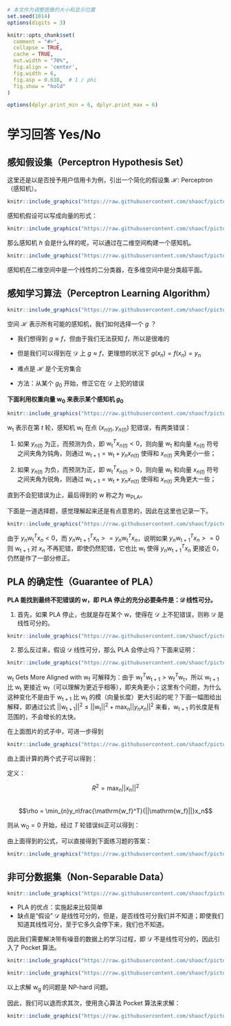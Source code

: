 ```r
# 本文件为调整图像的大小和显示位置
set.seed(1014)
options(digits = 3)

knitr::opts_chunk$set(
  comment = "#>",
  collapse = TRUE,
  cache = TRUE,
  out.width = "70%",
  fig.align = 'center',
  fig.width = 6,
  fig.asp = 0.618,  # 1 / phi
  fig.show = "hold"
)

options(dplyr.print_min = 6, dplyr.print_max = 6)
```
# 学习回答 Yes/No {#yes_or_no}

## 感知假设集（Perceptron Hypothesis Set）

这里还是以是否授予用户信用卡为例，引出一个简化的假设集 $\mathcal{H}$: Perceptron（感知机）。



```r
knitr::include_graphics("https://raw.githubusercontent.com/shaocf/picturebed/master/2019-11-17-lecture-2-learning-to-answer-yesno/perceptron.png")
```

感知机假设可以写成向量的形式：

```r
knitr::include_graphics("https://raw.githubusercontent.com/shaocf/picturebed/master/2019-11-17-lecture-2-learning-to-answer-yesno/perceptron_vector.png")
```

那么感知机 $h$ 会是什么样的呢，可以通过在二维空间构建一个感知机。

```r
knitr::include_graphics("https://raw.githubusercontent.com/shaocf/picturebed/master/2019-11-17-lecture-2-learning-to-answer-yesno/perceptron_r2.png")
```

感知机在二维空间中是一个线性的二分类器，在多维空间中是分类超平面。

## 感知学习算法（Perceptron Learning Algorithm）

```r
knitr::include_graphics("https://raw.githubusercontent.com/shaocf/picturebed/master/2019-11-17-lecture-2-learning-to-answer-yesno/PLA_H.png")
```

空间 $\mathcal{H}$ 表示所有可能的感知机，我们如何选择一个 $g$ ？  

* 我们想得到 $g \approx f$，但由于我们无法获知 $f$，所以是很难的

* 但是我们可以得到在 $\mathcal{D}$ 上 $g \approx f$，更理想的状况下 $g(x_n) = f(x_n) = y_n$  

* 难点是 $\mathcal{H}$ 是个无穷集合

* 方法：从某个 $g_0$ 开始，修正它在 $\mathcal{D}$ 上犯的错误

**下面利用权重向量 $\mathrm{w}_0$ 来表示某个感知机 $g_0$**

```r
knitr::include_graphics("https://raw.githubusercontent.com/shaocf/picturebed/master/2019-11-17-lecture-2-learning-to-answer-yesno/PLA.png")
```

$\mathrm{w_t}$ 表示在第 $t$ 轮，感知机 $\mathrm{w_t}$ 在点 $(x_{n(t)}, y_{n(t)})$ 犯错误，有两类错误：

1. 如果 $y_{n(t)}$ 为正，而预测为负，即 $\mathrm{w_t}^Tx_{n(t)} < 0$，则向量 $\mathrm{w_t}$ 和向量 $x_{n(t)}$ 符号之间夹角为钝角，则通过 $\mathrm{w_{t+1}} = \mathrm{w_t} + y_nx_{n(t)}$ 使得和 $x_{n(t)}$ 夹角更小一些；

2. 如果 $y_{n(t)}$ 为负，而预测为正，即 $\mathrm{w_t}^Tx_{n(t)} > 0$，则向量 $\mathrm{w_t}$ 和向量 $x_{n(t)}$ 符号之间夹角为锐角，则通过 $\mathrm{w_{t+1}} = \mathrm{w_t} + y_nx_{n(t)}$ 使得和 $x_{n(t)}$ 夹角更大一些；

直到不会犯错误为止，最后得到的 $\mathrm{w}$ 称之为 $\mathrm{w_{PLA}}$。

下面是一道选择题，感觉理解起来还是有点意思的，因此在这里也记录一下。

```r
knitr::include_graphics("https://raw.githubusercontent.com/shaocf/picturebed/master/2019-11-17-lecture-2-learning-to-answer-yesno/PLA_work.png")
```

由于 $y_n\mathrm{w_t}^Tx_n < 0$，而 $y_n\mathrm{w_{t+1}}^Tx_n >= y_n\mathrm{w_t}^Tx_n$，说明如果 $y_n\mathrm{w_{t+1}}^Tx_n >= 0$ 则 $\mathrm{w_{t+1}}$ 对 $x_n$ 不再犯错，即使仍然犯错，它也比 $\mathrm{w_t}$ 使得 $y_n\mathrm{w_{t+1}}^Tx_n$ 更接近 0，仍然是作了一部分修正。

## PLA 的确定性（Guarantee of PLA）

**PLA 能找到最终不犯错误的 $\mathrm{w}$，即 PLA 停止的充分必要条件是：$\mathcal{D}$ 线性可分。**

1. 首先，如果 PLA 停止，也就是存在某个 $\mathrm{w}$，使得在 $\mathcal{D}$ 上不犯错误，则称 $\mathcal{D}$ 是线性可分的。

```r
knitr::include_graphics("https://raw.githubusercontent.com/shaocf/picturebed/master/2019-11-17-lecture-2-learning-to-answer-yesno/linear_separablility.png")
```

2. 那么反过来，假设 $\mathcal{D}$ 线性可分，那么 PLA 会停止吗？下面来证明：

```r
knitr::include_graphics("https://raw.githubusercontent.com/shaocf/picturebed/master/2019-11-17-lecture-2-learning-to-answer-yesno/PLA_align.png")
```

$\mathrm{w_t}$ Gets More Aligned with $\mathrm{w_f}$ 可解释为：由于 $\mathrm{w_f}^T\mathrm{w_{t+1}} > \mathrm{w_f}^T\mathrm{w_t}$，所以 $\mathrm{w_{t+1}}$ 比 $\mathrm{w_t}$ 更接近 $\mathrm{w_f}$（可以理解为更近乎相等），即夹角更小；这里有个问题，为什么这种变化不是由于 $\mathrm{w_{t+1}}$ 比 $\mathrm{w_t}$ 的模（向量长度）更大引起的呢？下面一幅图给出解释，即通过公式 $||\mathrm{w_{t+1}}||^2 \le ||\mathrm{w_t}||^2 + \max_{n}||y_nx_n||^2$ 来看，$\mathrm{w_{t+1}}$ 的长度是有范围的，不会增长的太快。

在上面图片的式子中，可进一步得到

\begin{align}
\mathrm{w_f}^T\mathrm{w_{t+1}} & = \mathrm{w_f}^T(\mathrm{w_t} + y_{n(t)}x_{n(t)}) \\
& \ge \mathrm{w_f}^T\mathrm{w_t} + \min{n}y_n\mathrm{w_f}^Tx_n \\
& \ge \mathrm{w_f}^T\mathrm{w_0} + (t+1)\min_{n}y_n\mathrm{w_f}^Tx_n
\end{align}

```r
knitr::include_graphics("https://raw.githubusercontent.com/shaocf/picturebed/master/2019-11-17-lecture-2-learning-to-answer-yesno/PLA_fact.png")
```

\begin{align}
||\mathrm{w_{t+1}}||^2 & \le ||\mathrm{w_t}||^2 + \max_{n}||y_nx_n||^2 \\
& \le ||\mathrm{w_0}||^2 + (t+1)\max_{n}||y_nx_n||^2
\end{align}

由上面计算的两个式子可以得到：

定义：

$$R^2 = \max_{n}||x_n||^2$$  
$$\rho = \min_{n}y_n\frac{\mathrm{w_f}^T}{||\mathrm{w_f}||}x_n$$

则从 $\mathrm{w_0} = 0$ 开始，经过 $T$ 轮错误纠正可以得到：

\begin{align}
\frac{\mathrm{w_f}^T}{||\mathrm{w_f}||}\frac{\mathrm{w_T}}{||\mathrm{w_T}||} & \ge \frac{T\min_{n}y_n\mathrm{w_f}^Tx_n}{||\mathrm{w_f}||\sqrt{T}\max_{n}||y_nx_n||} \\
& \ge \frac{\sqrt{T}\rho}{R} \\
& = \sqrt{T}\cdot constant 
\end{align}

由上面得到的公式，可以直接得到下面练习题的答案：

```r
knitr::include_graphics("https://raw.githubusercontent.com/shaocf/picturebed/master/2019-11-17-lecture-2-learning-to-answer-yesno/PLA_fun.png")
```

## 非可分数据集（Non-Separable Data）

```r
knitr::include_graphics("https://raw.githubusercontent.com/shaocf/picturebed/master/2019-11-17-lecture-2-learning-to-answer-yesno/PLA_more.png")
```

* PLA 的优点：实施起来比较简单  
* 缺点是“假设” $\mathcal{D}$ 是线性可分的，但是，是否线性可分我们并不知道；即使我们知道其线性可分，至于它多久会停下来，我们也不知道。

因此我们需要解决带有噪音的数据上的学习过程，即 $\mathcal{D}$ 不是线性可分的，因此引入了 Pocket 算法。

```r
knitr::include_graphics("https://raw.githubusercontent.com/shaocf/picturebed/master/2019-11-17-lecture-2-learning-to-answer-yesno/noisy_data.png")
```

```r
knitr::include_graphics("https://raw.githubusercontent.com/shaocf/picturebed/master/2019-11-17-lecture-2-learning-to-answer-yesno/line_noise.png")
```

以上求解 $\mathrm{w_g}$ 的问题是 NP-hard 问题。

因此，我们可以退而求其次，使用贪心算法 Pocket 算法来求解：

```r
knitr::include_graphics("https://raw.githubusercontent.com/shaocf/picturebed/master/2019-11-17-lecture-2-learning-to-answer-yesno/pocket.png")
```






